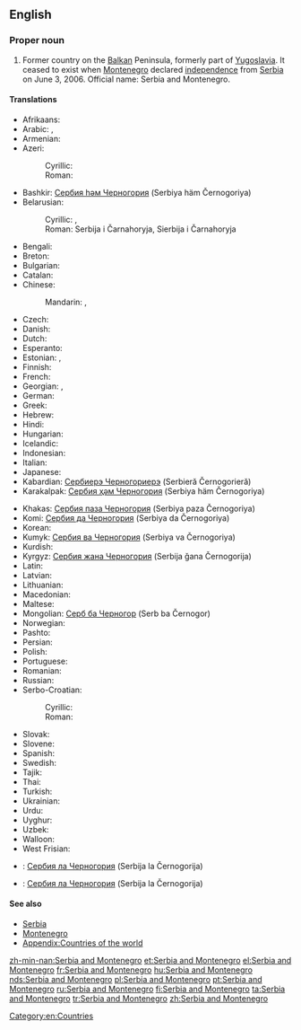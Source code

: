 ==English==
{{wikipedia}}

===Proper noun===
{{en-proper noun|head=[[Serbia]] and [[Montenegro]]}}

# {{historical}} Former country on the [[Balkan]] Peninsula, formerly part of [[Yugoslavia]]. It ceased to exist when [[Montenegro]] declared [[independence]] from [[Serbia]] on June 3, 2006. Official name: Serbia and Montenegro.

====Translations====
{{trans-top|former country on the Balkan Peninsula}}
* Afrikaans: {{t-|af|Serwië en Montenegro}}
* Arabic: {{t-|ar|صربيا والجبل الاسود}}, {{t-|ar|صربيا والجبل الأسود|tr=Sirbiyā wa-l-Jabal al-Aswad}}
* Armenian: {{t-|hy|Սերբիա և Չեռնոգորիա|tr=Serbia ev Čeṙnogoria}}
* Azeri:
*: Cyrillic: {{t-|az|Сербија вə Черногорија}}
*: Roman: {{t-|az|Serbiya və Çernoqoriya}}
* Bashkir: [[Сербия һәм Черногория]] (Serbiya häm Černogoriya)
* Belarusian:
*: Cyrillic: {{t-|be|Сэрбія і Чарнагорыя}}, {{t-|be|Сербія і Чарнагорыя}}
*: Roman: Serbija i Čarnahoryja, Sierbija i Čarnahoryja
* Bengali: {{t-|bn|সার্বিয়া ও মন্টিনিগ্রো}}
* Breton: {{t-|br|Serbia ha Montenegro}}
* Bulgarian: {{t-|bg|Сърбия и Черна гора|tr=Sǎrbiya i Černa gora}}
* Catalan: {{t-|ca|Sèrbia i Montenegro}}
* Chinese:
*: Mandarin: {{t|cmn|塞尔维亚和黑山}}, {{t|cmn|塞爾維亞和黒山|tr=Sài'ěrwéiyà hé Hēishān}}
* Czech: {{t+|cs|Srbsko a Černá Hora}}
* Danish: {{t-|da|Serbien og Montenegro}}
* Dutch: {{t-|nl|Servië en Montenegro}}
* Esperanto: {{t-|eo|Serbio kaj Montenegro}}
* Estonian: {{t+|et|Serbia ja Montenegro}}, {{t-|et|Serbia ja Tšernogooria}}
* Finnish: {{t+|fi|Serbia ja Montenegro}}
* French: {{t+|fr|Serbie-et-Monténégro}}
* Georgian: {{t-|ka|სერბია და ჩერნოგორია|tr=Serbia da Černogoria}}, {{t-|ka|სერბია და მონტენეგრო|tr=Serbia da Mont‘enegro}}
* German: {{t+|de|Serbien und Montenegro}}
* Greek: {{t+|el|Σερβία και Μαυροβούνιο|tr=Servía kai Mavrovoúnio|f}}
* Hebrew: {{t-|he|סרביה ומונטנגרו|tr=Serbiyah va-Mônṭenegrô}}
* Hindi: {{t-|hi|सर्बिया और मोंटेनीगरो|tr=Sarbiyā ōr Moṁṭenīgro}}
* Hungarian: {{t+|hu|Szerbia és Montenegró}}
* Icelandic: {{t+|is|Serbía og Svartfjallaland}}
* Indonesian: {{t-|id|Serbia dan Montenegro}}
* Italian: {{t-|it|Serbia e Montenegro}}
* Japanese: {{t-|ja|セルビア・モンテネグロ|tr=Serubia-Monteneguro}}
* Kabardian: [[Сербиерэ Черногориерэ]] (Serbieră Černogorieră)
* Karakalpak: [[Сербия ҳәм Черногория]] (Serbiya häm Černogoriya)
{{trans-mid}}
* Khakas: [[Сербия паза Черногория]] (Serbiya paza Černogoriya)
* Komi: [[Сербия да Черногория]] (Serbiya da Čеrnogoriya)
* Korean: {{t-|ko|세르비아-몬테네그로|tr=Sereubia-Montenegeuro}}
* Kumyk: [[Сербия ва Черногория]] (Serbiya va Černogoriya)
* Kurdish: {{t|ku|Sirbîstan û Karadag}}
* Kyrgyz: [[Сербия жана Черногория]] (Serbija ǧana Černogorija)
* Latin: {{t-|la|Serbia et Nigromontium}}
* Latvian: {{t-|lv|Serbija un Melnkalne}}
* Lithuanian: {{t-|lt|Serbija ir Juodkalnija}}
* Macedonian: {{t+|mk|Србија и Црна Гора|tr=Srbija i Crna Gora}}
* Maltese: {{t-|mt|Serbja u Montenegro}}
* Mongolian: [[Серб ба Черногор]] (Serb ba Černogor)
* Norwegian: {{t-|no|Serbia og Montenegro}}
* Pashto: {{t-|ps|صرب او مونتې نېګرو|tr=Sarb aw Montenegro}}
* Persian: {{t-|fa|صربستان و مونته‌نگرو|tr=Ṣerbestân û Mûntenegrû}}
* Polish: {{t+|pl|Serbia i Czarnogóra}}
* Portuguese: {{t+|pt|Sérvia e Montenegro}}
* Romanian: {{t-|ro|Serbia și Muntenegru}}
* Russian: {{t-|ru|Сербия и Черногория|tr=Sérbija i Černogórija}}
* Serbo-Croatian:
*: Cyrillic: {{t-|sh|Србија и Црна Гора|f}}
*: Roman: {{t-|sh|Srbija i Crna Gora|f}}
* Slovak: {{t-|sk|Srbsko a Čierna Hora}}
* Slovene: {{t-|sl|Srbija in Črna Gora|f}}
* Spanish: {{t-|es|Serbia y Montenegro}}
* Swedish: {{t-|sv|Serbien och Montenegro}}
* Tajik: {{t-|tg|Сербияу Черногория|tr=Serbijau Černogorija}}
* Thai: {{t+|th|เซอร์เบียและมอนเตเนโกร|tr=Serbìya láe Mŏntēnēkrō}}
* Turkish: {{t-|tr|Sırbistan-Karadağ}}
* Ukrainian: {{t-|uk|Сербія і Чорногорія|tr=Serbija i Čornohorija}}
* Urdu: {{t-|ur|سربیا اور مانٹی نیگرو|tr=Sarbiyā aur Mānṭînîgrô}}
* Uyghur: {{t-|ug|ﺳﯧﺮﺑﯩﻴﻪ ﯞﻩ ﻣﻮﻧﺘﯧﻨﯧﮕﺮﻭ|tr=Serbiyä wä Montenegro}}
* Uzbek: {{t-|uz|Serbiya va Chernogoriya}}
* Walloon: {{t-|wa|Serbeye eyet Montenegro}}
* West Frisian: {{t-|fy|Servje en Montenegro}}
{{trans-bottom}}

{{checktrans-top}}
* {{ttbc|atv}}: [[Сербия ла Черногория]] (Serbija la Černogorija)
{{trans-mid}}
* {{ttbc|alt}}: [[Сербия ла Черногория]] (Serbija la Černogorija)
{{trans-bottom}}

====See also====
* [[Serbia]]
* [[Montenegro]]
* [[Appendix:Countries of the world]]

[[Category:en:Countries]]

[[zh-min-nan:Serbia and Montenegro]]
[[et:Serbia and Montenegro]]
[[el:Serbia and Montenegro]]
[[fr:Serbia and Montenegro]]
[[hu:Serbia and Montenegro]]
[[nds:Serbia and Montenegro]]
[[pl:Serbia and Montenegro]]
[[pt:Serbia and Montenegro]]
[[ru:Serbia and Montenegro]]
[[fi:Serbia and Montenegro]]
[[ta:Serbia and Montenegro]]
[[tr:Serbia and Montenegro]]
[[zh:Serbia and Montenegro]]
